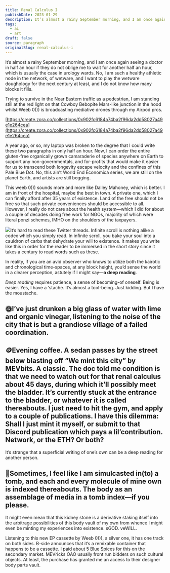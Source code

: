 ```yaml
---
title: Renal Calculus I
publishDate: 2023-01-29
description: It’s almost a rainy September morning, and I am once again seeing a doctor in half an hour if they do not oblige me to wait for another half an hour,......
tags:
  - ai
  - art
draft: false
source: paragraph
originalSlug: renal-calculus-i
---
```


It’s almost a rainy September morning, and I am once again seeing a doctor in half an hour if they do not oblige me to wait for another half an hour, which is usually the case in urology wards. No, I am such a healthy athletic node in the network, of wetware, and I want to play the wetware doughology for the next century at least, and I do not know how many blocks it fills.

Trying to survive in the Near Eastern traffic as a pedestrian, I am standing still at the red light on that Cowboy Bebopite Mars-like junction in the hood whilst Weeb 0))) is broadcasting mediative drones through my Airpod pros.

[https://create.zora.co/collections/0x902fc6184a74ba2f96da2dd58027a49e1e264cea](https://create.zora.co/collections/0x902fc6184a74ba2f96da2dd58027a49e1e264cea)

A year ago, or so, my laptop was broken to the degree that I could write these two paragraphs in only half an hour. Now, I can order the entire gluten-free organically grown camaraderie of species anywhere on Earth to support any non-governmentals, and for-profits that would make it easier for us to transcend both longevity escape velocity and the confines of this Pale Blue Dot. No, this ain’t World End Economica series, we are still on the planet Earth, and artists are still begging.

This weeb 0))) sounds more and more like Dalley Mahoney, which is better. I am in front of the hospital, maybe the best in town. A private one, which I can finally afford after 35 years of existence. Land of the free should not be free so that such private conveniences should be accessible to all. However, I really do not care about the health system—which I did for about a couple of decades doing free work for NGOs, majority of which were literal ponzi schemes, IMHO on the shoulders of the taxpayers.

![](https://storage.googleapis.com/papyrus_images/b5f082a6c72bca875304ce3c891a50b2.png)It’s hard to read these Twitter threads. Infinite scroll is nothing alike a codex which you simply read. In infinite scroll, you bake your soul into a cauldron of carbs that dehydrate your will to existence. It makes you write like this in order for the reader to be immersed in the short story since it takes a century to read words such as these.

In reality, if you are an avid observer who knows to utilize both the kairotic and chronological time-spaces, at any block height, you’d sense the world in a clearer perception, astutely if I might say—**a deep reading**.

*Deep reading* requires patience, a sense of becoming-of oneself. Being is easier. Yes, I have a ‘stache. It’s almost a tool-being. Just kidding. But I have the moustache.

## 🌞I’ve just drunken a big glass of water with lime and organic vinegar, listening to the noise of the city that is but a grandiose village of a failed coordination.

## 🪙Evening coffee. A sedan passes by the street below blasting off “We mint this city” by MEVbits. A classic. The doc told me condition is that we need to watch out for that renal calculus about 45 days, during which it’ll possibly meet the bladder. It’s currently stuck at the entrance to the bladder, or whatever it is called thereabouts. I just need to hit the gym, and apply to a couple of publications. I have this dilemma: Shall I just mint it myself, or submit to that Discord publication which pays a lil’contribution. Network, or the ETH? Or both?

It’s strange that a superficial writing of one’s own can be a deep reading for another person.

## 🐲Sometimes, I feel like I am simulcasted in(to) a tomb, and each and every molecule of mine own is indexed thereabouts. The body as an assemblage of media in a tomb index—if you please.

It might even mean that this kidney stone is a derivative staking itself into the arbitrage possibilities of this body vault of my own from whence I might even be minting my experiences into existence. sGOD. veWILL.

Listening to this new EP cassette by Weeb 0))), a silver one, it has one track on both sides. B-side announces that it’s a remixable container that happens to be a cassette. I paid about 5 Blue Spices for this on the secondary market. MEVricks OAO usually front run bidders on such cultural objects. At least, the purchase has granted me an access to their designer body parts vault.